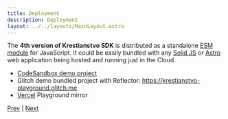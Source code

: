 ```yaml
---
title: Deployment
description: Deployment
layout: ../../layouts/MainLayout.astro
---
```


The **4th version of Krestianstvo SDK** is distributed as a standalone [ESM module](https://www.npmjs.com/package/krestianstvo) for JavaScript. It could be easily bundled with any [Solid JS](https://www.solidjs.com/) or [Astro](https://astro.build/) web application being hosted and running just in the Cloud.

* [CodeSandbox demo project](https://codesandbox.io/s/krestianstvo-helloworld-pnimfu)
* Glitch demo bundled project with Reflector: https://krestianstvo-playground.glitch.me
* [Vercel](https://krestianstvo-playground.vercel.app/) Playground mirror

[Prev](/en/development) | [Next](/en/faq)